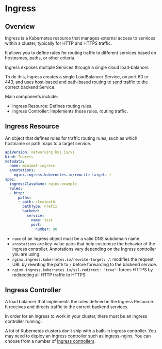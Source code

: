 # Ingress

## Overview

Ingress is a Kubernetes resource that manages external access to services within a cluster, typically for HTTP and HTTPS traffic.

It allows you to define rules for routing traffic to different services based on hostnames, paths, or other criteria.

Ingress exposes multiple Services through a single cloud load-balancer.

To do this, Ingress creates a single LoadBalancer Service, on port 80 or 443, and uses host-based and path-based routing to send traffic to the correct backend Service.

Main components include:
- Ingress Resource: Defines routing rules.
- Ingress Controller: Implements those rules, routing traffic.


## Ingress Resource

An object that defines rules for traffic routing rules, such as which hostname or path maps to a target service.

```yml
apiVersion: networking.k8s.io/v1
kind: Ingress
metadata:
  name: minimal-ingress
  annotations:
    nginx.ingress.kubernetes.io/rewrite-target: /
spec:
  ingressClassName: nginx-example
  rules:
  - http:
      paths:
      - path: /testpath
        pathType: Prefix
        backend:
          service:
            name: test
            port:
              number: 80
```

- `name` of an Ingress object must be a valid DNS subdomain name.
- `annotations` are key-value pairs that help customize the behavior of the Ingress controller. Annotations vary depending on the Ingress controller you are using.
- `nginx.ingress.kubernetes.io/rewrite-target: /`: modifies the request URL by rewriting the path to `/` before forwarding to the backend service.
- `nginx.ingress.kubernetes.io/ssl-redirect: "true"`: forces HTTPS by redirecting all HTTP traffic to HTTPS


## Ingress Controller

A load balancer that implements the rules defined in the Ingress Resource. It receives and directs traffic to the correct backend services.

In order for an Ingress to work in your cluster, there must be an ingress controller running.

A lot of Kubernetes clusters don’t ship with a built-in Ingress controller. You may need to deploy an Ingress controller such as [ingress-nginx](https://kubernetes.github.io/ingress-nginx/deploy/). You can choose from a number of [Ingress controllers](https://kubernetes.io/docs/concepts/services-networking/ingress-controllers/).
